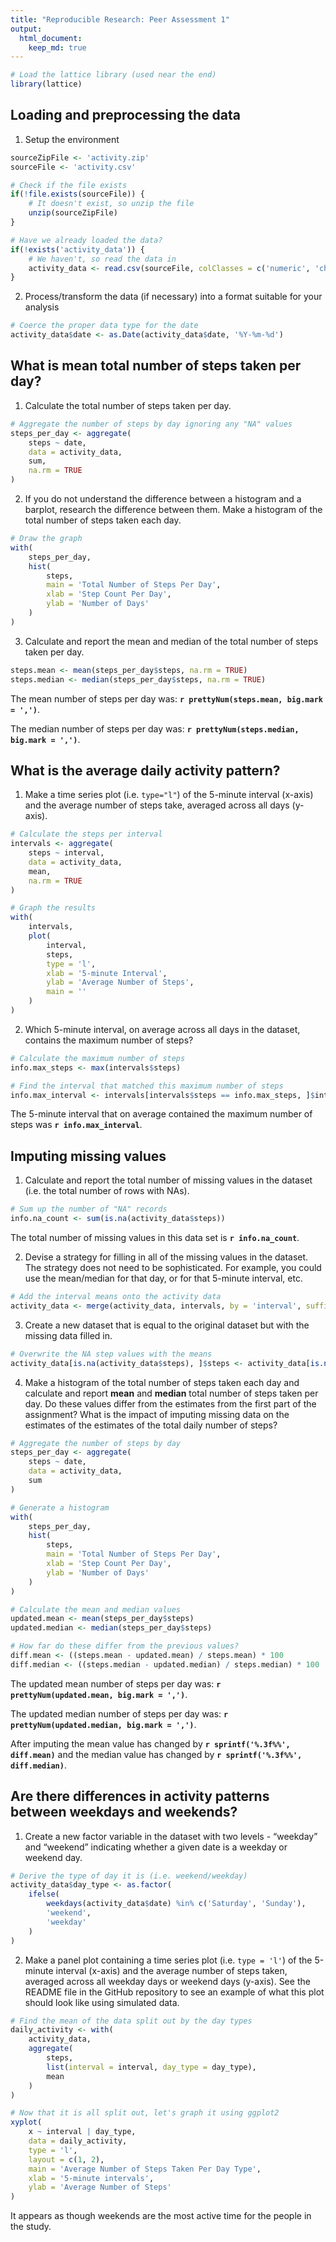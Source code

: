 ```yaml
---
title: "Reproducible Research: Peer Assessment 1"
output: 
  html_document:
    keep_md: true
---
```


```r
# Load the lattice library (used near the end)
library(lattice)
```


## Loading and preprocessing the data

1. Setup the environment

```r
sourceZipFile <- 'activity.zip'
sourceFile <- 'activity.csv'

# Check if the file exists
if(!file.exists(sourceFile)) {
    # It doesn't exist, so unzip the file
    unzip(sourceZipFile)
}

# Have we already loaded the data?
if(!exists('activity_data')) {
    # We haven't, so read the data in
    activity_data <- read.csv(sourceFile, colClasses = c('numeric', 'character', 'numeric'))
}
```

2. Process/transform the data (if necessary) into a format suitable for your analysis

```r
# Coerce the proper data type for the date
activity_data$date <- as.Date(activity_data$date, '%Y-%m-%d')
```

## What is mean total number of steps taken per day?

1. Calculate the total number of steps taken per day.

```r
# Aggregate the number of steps by day ignoring any "NA" values
steps_per_day <- aggregate(
    steps ~ date,
    data = activity_data,
    sum,
    na.rm = TRUE
)
```

2. If you do not understand the difference between a histogram and a barplot, research the difference between them.  Make a histogram of the total number of steps taken each day.

```r
# Draw the graph
with(
    steps_per_day,
    hist(
        steps,
        main = 'Total Number of Steps Per Day',
        xlab = 'Step Count Per Day',
        ylab = 'Number of Days'
    )
)
```

3. Calculate and report the mean and median of the total number of steps taken per day.

```r
steps.mean <- mean(steps_per_day$steps, na.rm = TRUE)
steps.median <- median(steps_per_day$steps, na.rm = TRUE)
```

The mean number of steps per day was: **`r prettyNum(steps.mean, big.mark = ',')`**.

The median number of steps per day was: **`r prettyNum(steps.median, big.mark = ',')`**.

## What is the average daily activity pattern?

1. Make a time series plot (i.e. `type="l"`) of the 5-minute interval (x-axis) and the average number of steps take, averaged across all days (y-axis).

```r
# Calculate the steps per interval
intervals <- aggregate(
    steps ~ interval,
    data = activity_data,
    mean,
    na.rm = TRUE
)

# Graph the results
with(
    intervals,
    plot(
        interval,
        steps,
        type = 'l',
        xlab = '5-minute Interval',
        ylab = 'Average Number of Steps',
        main = ''
    )
)
```

2. Which 5-minute interval, on average across all days in the dataset, contains the maximum number of steps?

```r
# Calculate the maximum number of steps
info.max_steps <- max(intervals$steps)

# Find the interval that matched this maximum number of steps
info.max_interval <- intervals[intervals$steps == info.max_steps, ]$interval
```

The 5-minute interval that on average contained the maximum number of steps was **`r info.max_interval`**.

## Imputing missing values

1. Calculate and report the total number of missing values in the dataset (i.e. the total number of rows with NAs).

```r
# Sum up the number of "NA" records
info.na_count <- sum(is.na(activity_data$steps))
```

The total number of missing values in this data set is **`r info.na_count`**.

2. Devise a strategy for filling in all of the missing values in the dataset.  The strategy does not need to be sophisticated.  For example, you could use the mean/median for that day, or for that 5-minute interval, etc.

```r
# Add the interval means onto the activity data
activity_data <- merge(activity_data, intervals, by = 'interval', suffixes = c('', '.y'))
```

3. Create a new dataset that is equal to the original dataset but with the missing data filled in.

```r
# Overwrite the NA step values with the means
activity_data[is.na(activity_data$steps), ]$steps <- activity_data[is.na(activity_data$steps), ]$steps.y
```

4. Make a histogram of the total number of steps taken each day and calculate and report **mean** and **median** total number of steps taken per day.  Do these values differ from the estimates from the first part of the assignment?  What is the impact of imputing missing data on the estimates of the estimates of the total daily number of steps?

```r
# Aggregate the number of steps by day
steps_per_day <- aggregate(
    steps ~ date,
    data = activity_data,
    sum
)

# Generate a histogram
with(
    steps_per_day,
    hist(
        steps,
        main = 'Total Number of Steps Per Day',
        xlab = 'Step Count Per Day',
        ylab = 'Number of Days'
    )
)

# Calculate the mean and median values
updated.mean <- mean(steps_per_day$steps)
updated.median <- median(steps_per_day$steps)

# How far do these differ from the previous values?
diff.mean <- ((steps.mean - updated.mean) / steps.mean) * 100
diff.median <- ((steps.median - updated.median) / steps.median) * 100
```

The updated mean number of steps per day was: **`r prettyNum(updated.mean, big.mark = ',')`**.

The updated median number of steps per day was: **`r prettyNum(updated.median, big.mark = ',')`**.

After imputing the mean value has changed by **`r sprintf('%.3f%%', diff.mean)`** and the median value has changed by **`r sprintf('%.3f%%', diff.median)`**.

## Are there differences in activity patterns between weekdays and weekends?

1. Create a new factor variable in the dataset with two levels - "weekday" and "weekend" indicating whether a given date is a weekday or weekend day.

```r
# Derive the type of day it is (i.e. weekend/weekday)
activity_data$day_type <- as.factor(
    ifelse(
        weekdays(activity_data$date) %in% c('Saturday', 'Sunday'),
        'weekend',
        'weekday'
    )
)
```

2. Make a panel plot containing a time series plot (i.e. `type = 'l'`) of the 5-minute interval (x-axis) and the average number of steps taken, averaged across all weekday days or weekend days (y-axis).  See the README file in the GitHub repository to see an example of what this plot should look like using simulated data.

```r
# Find the mean of the data split out by the day types
daily_activity <- with(
    activity_data,
    aggregate(
        steps,
        list(interval = interval, day_type = day_type),
        mean
    )
)

# Now that it is all split out, let's graph it using ggplot2
xyplot(
    x ~ interval | day_type,
    data = daily_activity,
    type = 'l',
    layout = c(1, 2),
    main = 'Average Number of Steps Taken Per Day Type',
    xlab = '5-minute intervals',
    ylab = 'Average Number of Steps'
)
```

It appears as though weekends are the most active time for the people in the study.
